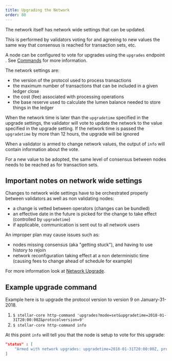 ```yaml
---
title: Upgrading the Network
order: 80
---
```



The network itself has network wide settings that can be updated.

This is performed by validators voting for and agreeing to new values the same way that consensus is reached for transaction sets, etc.

A node can be configured to vote for upgrades using the `upgrades` endpoint . See [Commands](./commands.mdx) for more information.

The network settings are:

- the version of the protocol used to process transactions
- the maximum number of transactions that can be included in a given ledger close
- the cost (fee) associated with processing operations
- the base reserve used to calculate the lumen balance needed to store things in the ledger

When the network time is later than the `upgradetime` specified in the upgrade settings, the validator will vote to update the network to the value specified in the upgrade setting. If the network time is passed the `upgradetime` by more than 12 hours, the upgrade will be ignored

When a validator is armed to change network values, the output of `info` will contain information about the vote.

For a new value to be adopted, the same level of consensus between nodes needs to be reached as for transaction sets.

## Important notes on network wide settings

Changes to network wide settings have to be orchestrated properly between validators as well as non validating nodes:

- a change is vetted between operators (changes can be bundled)
- an effective date in the future is picked for the change to take effect (controlled by `upgradetime`)
- if applicable, communication is sent out to all network users

An improper plan may cause issues such as:

- nodes missing consensus (aka "getting stuck"), and having to use history to rejoin
- network reconfiguration taking effect at a non deterministic time (causing fees to change ahead of schedule for example)

For more information look at [Network Upgrade](./network-upgrades.mdx).

## Example upgrade command

Example here is to upgrade the protocol version to version 9 on January-31-2018.

1. `$ stellar-core http-command 'upgrades?mode=set&upgradetime=2018-01-31T20:00:00Z&protocolversion=9'`
1. `$ stellar-core http-command info`

At this point `info` will tell you that the node is setup to vote for this upgrade:

<CodeExample>

```json
"status" : [
    "Armed with network upgrades: upgradetime=2018-01-31T20:00:00Z, protocolversion=9"
]
```

</CodeExample>
